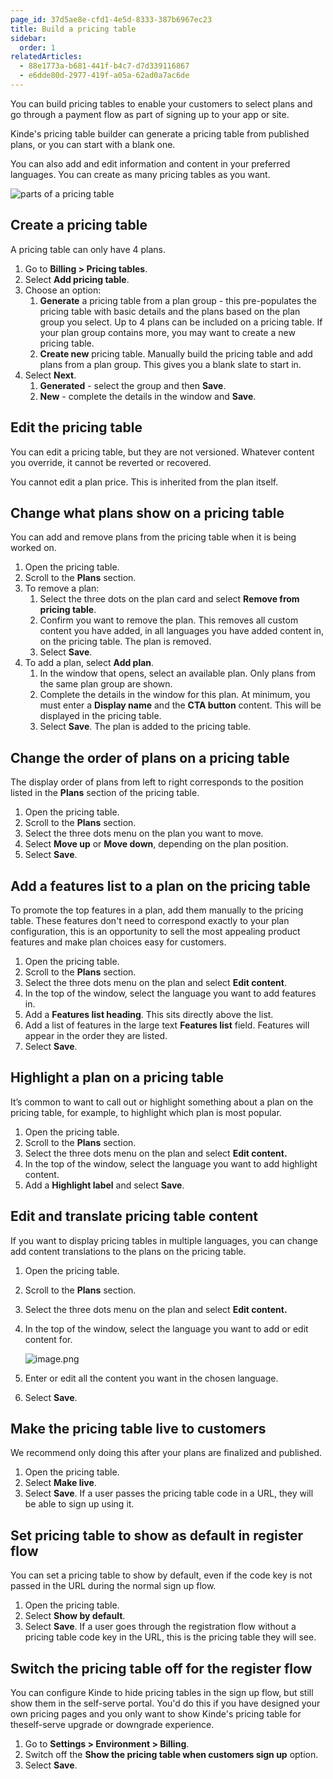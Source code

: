 ```yaml
---
page_id: 37d5ae8e-cfd1-4e5d-8333-387b6967ec23
title: Build a pricing table
sidebar:
  order: 1
relatedArticles:
  - 88e1773a-b681-441f-b4c7-d7d339116867
  - e6dde80d-2977-419f-a05a-62ad0a7ac6de
---
```


You can build pricing tables to enable your customers to select plans and go through a payment flow as part of signing up to your app or site.

Kinde's pricing table builder can generate a pricing table from published plans, or you can start with a blank one. 

You can also add and edit information and content in your preferred languages. You can create as many pricing tables as you want.

![parts of a pricing table](https://imagedelivery.net/skPPZTHzSlcslvHjesZQcQ/7ec898d2-e5ae-4966-66d0-83d8a9f1b500/public)

## Create a pricing table

A pricing table can only have 4 plans.

1. Go to **Billing > Pricing tables**.
2. Select **Add pricing table**. 
3. Choose an option:
    1. **Generate** a pricing table from a plan group - this pre-populates the pricing table with basic details and the plans based on the plan group you select. Up to 4 plans can be included on a pricing table. If your plan group contains more, you may want to create a new pricing table.
    2. **Create new** pricing table. Manually build the pricing table and add plans from a plan group. This gives you a blank slate to start in.
4. Select **Next**.
    1. **Generated** - select the group and then **Save**.
    2. **New** - complete the details in the window and **Save**.

## Edit the pricing table

You can edit a pricing table, but they are not versioned. Whatever content you override, it cannot be reverted or recovered.

You cannot edit a plan price. This is inherited from the plan itself.

## Change what plans show on a pricing table

You can add and remove plans from the pricing table when it is being worked on. 

1. Open the pricing table.
2. Scroll to the **Plans** section. 
3. To remove a plan:
    1. Select the three dots on the plan card and select **Remove from pricing table**.
    2. Confirm you want to remove the plan. This removes all custom content you have added, in all languages you have added content in, on the pricing table. The plan is removed. 
    3. Select **Save**. 
4. To add a plan, select **Add plan**. 
    1. In the window that opens, select an available plan. Only plans from the same plan group are shown.
    2. Complete the details in the window for this plan. At minimum, you must enter a **Display name** and the **CTA button** content. This will be displayed in the pricing table.
    3. Select **Save**. The plan is added to the pricing table.

## Change the order of plans on a pricing table

The display order of plans from left to right corresponds to the position listed in the **Plans** section of the pricing table.

1. Open the pricing table.
2. Scroll to the **Plans** section. 
3. Select the three dots menu on the plan you want to move. 
4. Select **Move up** or **Move down**, depending on the plan position.
5. Select **Save**.

## Add a features list to a plan on the pricing table

To promote the top features in a plan, add them manually to the pricing table. These features don't need to correspond exactly to your plan configuration, this is an opportunity to sell the most appealing product features and make plan choices easy for customers.

1. Open the pricing table.
2. Scroll to the **Plans** section. 
3. Select the three dots menu on the plan and select **Edit content**. 
4. In the top of the window, select the language you want to add features in.
5. Add a **Features list heading**. This sits directly above the list.
6. Add a list of features in the large text **Features list** field. Features will appear in the order they are listed.
7. Select **Save**.

## Highlight a plan on a pricing table

It’s common to want to call out or highlight something about a plan on the pricing table, for example, to highlight which plan is most popular.

1. Open the pricing table.
2. Scroll to the **Plans** section. 
3. Select the three dots menu on the plan and select **Edit content.**
4. In the top of the window, select the language you want to add highlight content.
5. Add a **Highlight label** and select **Save**. 

## Edit and translate pricing table content

If you want to display pricing tables in multiple languages, you can change add content translations to the plans on the pricing table.

1. Open the pricing table.
2. Scroll to the **Plans** section. 
3. Select the three dots menu on the plan and select **Edit content.**
4. In the top of the window, select the language you want to add or edit content for.
    
    ![image.png](https://imagedelivery.net/skPPZTHzSlcslvHjesZQcQ/58587ad1-0077-47d7-faca-ea3dd6345d00/public)
    
5. Enter or edit all the content you want in the chosen language.
6. Select **Save**.

## Make the pricing table live to customers

We recommend only doing this after your plans are finalized and published.

1. Open the pricing table.
2. Select **Make live**. 
3. Select **Save**. If a user passes the pricing table code in a URL, they will be able to sign up using it.

## Set pricing table to show as default in register flow

You can set a pricing table to show by default, even if the code key is not passed in the URL during the normal sign up flow.

1. Open the pricing table.
2. Select **Show by default**. 
3. Select **Save**. If a user goes through the registration flow without a pricing table code key in the URL, this is the pricing table they will see.

## Switch the pricing table off for the register flow

You can configure Kinde to hide pricing tables in the sign up flow, but still show them in the self-serve portal. You'd do this if you have designed your own pricing pages and you only want to show Kinde's pricing table for theself-serve upgrade or downgrade experience. 

1. Go to **Settings > Environment > Billing**.
2. Switch off the **Show the pricing table when customers sign up** option. 
3. Select **Save**. 
